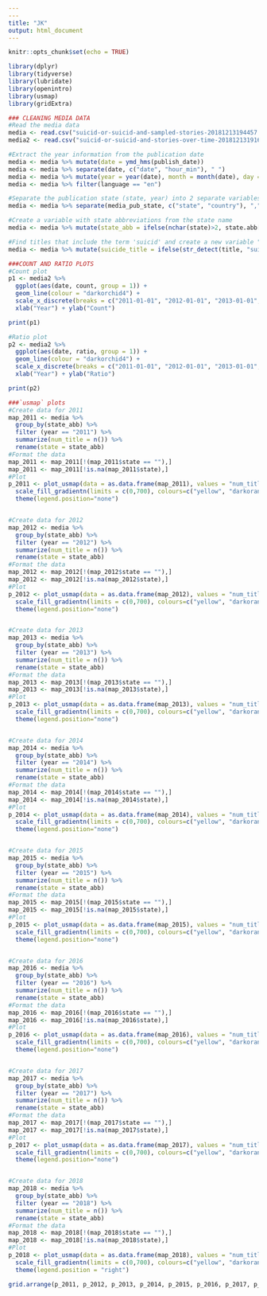 ```yaml
---
---
title: "JK"
output: html_document
---
```


```r
knitr::opts_chunk$set(echo = TRUE)
```

```r
library(dplyr)
library(tidyverse)
library(lubridate)
library(openintro)
library(usmap)
library(gridExtra)
```

```r
### CLEANING MEDIA DATA
#Read the media data
media <- read.csv("suicid-or-suicid-and-sampled-stories-20181213194457.csv")
media2 <- read.csv("suicid-or-suicid-and-stories-over-time-20181213191601.csv")

#Extract the year information from the publication date
media <- media %>% mutate(date = ymd_hms(publish_date))
media <- media %>% separate(date, c("date", "hour_min"), " ")
media <- media %>% mutate(year = year(date), month = month(date), day = day(date))
media <- media %>% filter(language == "en")

#Separate the publication state (state, year) into 2 separate variables: state and country
media <- media %>% separate(media_pub_state, c("state", "country"), ",")

#Create a variable with state abbreviations from the state name
media <- media %>% mutate(state_abb = ifelse(nchar(state)>2, state.abb[match(state, state.name)], state))

#Find titles that include the term 'suicid' and create a new variable "suicide_title"" that returns 1 if "suicid" is present, else 0
media <- media %>% mutate(suicide_title = ifelse(str_detect(title, "suicid"), 1, 0))
```

```r
###COUNT AND RATIO PLOTS
#Count plot
p1 <- media2 %>% 
  ggplot(aes(date, count, group = 1)) + 
  geom_line(colour = "darkorchid4") + 
  scale_x_discrete(breaks = c("2011-01-01", "2012-01-01", "2013-01-01", "2014-01-01", "2015-01-01", "2016-01-01", "2017-01-01", "2018-01-01"), labels = c("2011", "2012", "2013", "2014", "2015", "2016", "2017", "2018")) + 
  xlab("Year") + ylab("Count")

print(p1)

#Ratio plot
p2 <- media2 %>% 
  ggplot(aes(date, ratio, group = 1)) + 
  geom_line(colour = "darkorchid4") + 
  scale_x_discrete(breaks = c("2011-01-01", "2012-01-01", "2013-01-01", "2014-01-01", "2015-01-01", "2016-01-01", "2017-01-01", "2018-01-01"), labels = c("2011", "2012", "2013", "2014", "2015", "2016", "2017", "2018")) + 
  xlab("Year") + ylab("Ratio")

print(p2)
```



```r
###`usmap` plots
#Create data for 2011 
map_2011 <- media %>% 
  group_by(state_abb) %>% 
  filter (year == "2011") %>% 
  summarize(num_title = n()) %>%
  rename(state = state_abb)
#Format the data
map_2011 <- map_2011[!(map_2011$state == ""),]
map_2011 <- map_2011[!is.na(map_2011$state),]
#Plot
p_2011 <- plot_usmap(data = as.data.frame(map_2011), values = "num_title") + 
  scale_fill_gradientn(limits = c(0,700), colours=c("yellow", "darkorange1", "red3", "violetred1", "maroon3", "maroon4", "purple4"), name = "# of Stories") +
  theme(legend.position="none")


#Create data for 2012 
map_2012 <- media %>% 
  group_by(state_abb) %>% 
  filter (year == "2012") %>% 
  summarize(num_title = n()) %>%
  rename(state = state_abb)
#Format the data
map_2012 <- map_2012[!(map_2012$state == ""),]
map_2012 <- map_2012[!is.na(map_2012$state),]
#Plot
p_2012 <- plot_usmap(data = as.data.frame(map_2012), values = "num_title") + 
  scale_fill_gradientn(limits = c(0,700), colours=c("yellow", "darkorange1", "red3", "violetred1", "maroon3", "maroon4", "purple4"), name = "# of Stories") +
  theme(legend.position="none")


#Create data for 2013 
map_2013 <- media %>% 
  group_by(state_abb) %>% 
  filter (year == "2013") %>% 
  summarize(num_title = n()) %>%
  rename(state = state_abb)
#Format the data
map_2013 <- map_2013[!(map_2013$state == ""),]
map_2013 <- map_2013[!is.na(map_2013$state),]
#Plot
p_2013 <- plot_usmap(data = as.data.frame(map_2013), values = "num_title") + 
  scale_fill_gradientn(limits = c(0,700), colours=c("yellow", "darkorange1", "red3", "violetred1", "maroon3", "maroon4", "purple4"), name = "# of Stories") +
  theme(legend.position="none")


#Create data for 2014 
map_2014 <- media %>% 
  group_by(state_abb) %>% 
  filter (year == "2014") %>% 
  summarize(num_title = n()) %>%
  rename(state = state_abb)
#Format the data
map_2014 <- map_2014[!(map_2014$state == ""),]
map_2014 <- map_2014[!is.na(map_2014$state),]
#Plot
p_2014 <- plot_usmap(data = as.data.frame(map_2014), values = "num_title") + 
  scale_fill_gradientn(limits = c(0,700), colours=c("yellow", "darkorange1", "red3", "violetred1", "maroon3", "maroon4", "purple4"), name = "# of Stories") +
  theme(legend.position="none")


#Create data for 2015 
map_2015 <- media %>% 
  group_by(state_abb) %>% 
  filter (year == "2015") %>% 
  summarize(num_title = n()) %>%
  rename(state = state_abb)
#Format the data
map_2015 <- map_2015[!(map_2015$state == ""),]
map_2015 <- map_2015[!is.na(map_2015$state),]
#Plot
p_2015 <- plot_usmap(data = as.data.frame(map_2015), values = "num_title") + 
  scale_fill_gradientn(limits = c(0,700), colours=c("yellow", "darkorange1", "red3", "violetred1", "maroon3", "maroon4", "purple4"), name = "# of Stories") +
  theme(legend.position="none")


#Create data for 2016 
map_2016 <- media %>% 
  group_by(state_abb) %>% 
  filter (year == "2016") %>% 
  summarize(num_title = n()) %>%
  rename(state = state_abb)
#Format the data
map_2016 <- map_2016[!(map_2016$state == ""),]
map_2016 <- map_2016[!is.na(map_2016$state),]
#Plot
p_2016 <- plot_usmap(data = as.data.frame(map_2016), values = "num_title") + 
  scale_fill_gradientn(limits = c(0,700), colours=c("yellow", "darkorange1", "red3", "violetred1", "maroon3", "maroon4", "purple4"), name = "# of Stories")  +
  theme(legend.position="none")


#Create data for 2017 
map_2017 <- media %>% 
  group_by(state_abb) %>% 
  filter (year == "2017") %>% 
  summarize(num_title = n()) %>%
  rename(state = state_abb)
#Format the data
map_2017 <- map_2017[!(map_2017$state == ""),]
map_2017 <- map_2017[!is.na(map_2017$state),]
#Plot
p_2017 <- plot_usmap(data = as.data.frame(map_2017), values = "num_title") + 
  scale_fill_gradientn(limits = c(0,700), colours=c("yellow", "darkorange1", "red3", "violetred1", "maroon3", "maroon4", "purple4"), name = "# of Stories") +
  theme(legend.position="none")


#Create data for 2018 
map_2018 <- media %>% 
  group_by(state_abb) %>% 
  filter (year == "2018") %>% 
  summarize(num_title = n()) %>%
  rename(state = state_abb)
#Format the data
map_2018 <- map_2018[!(map_2018$state == ""),]
map_2018 <- map_2018[!is.na(map_2018$state),]
#Plot
p_2018 <- plot_usmap(data = as.data.frame(map_2018), values = "num_title") + 
  scale_fill_gradientn(limits = c(0,700), colours=c("yellow", "darkorange1", "red3", "violetred1", "maroon3", "maroon4", "purple4"), name = "# of Stories") +
  theme(legend.position = "right")

grid.arrange(p_2011, p_2012, p_2013, p_2014, p_2015, p_2016, p_2017, p_2018, nrow = 4)
```